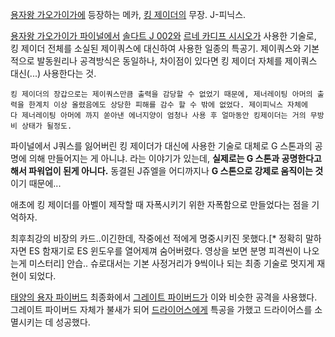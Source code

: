 {{{#!html
<embed src="http://www.youtube.com/v/DkNf8zYHEhM&hl=ja_JP&fs=1&" type="application/x-shockwave-flash" allowscriptaccess="always" allowfullscreen="true" width="480" height="385"></embed>
}}}
[[용자왕 가오가이가]]에 등장하는 메카, [[킹 제이더]]의 무장. J-피닉스.

[[용자왕 가오가이가 파이널]]에서 [[솔다트 J 002]]와 [[르네 카디프 시시오]]가 사용한 기술로, 킹 제이더 전체를 소실된 제이쿼스에 대신하여 사용한 일종의 특공기. 제이쿼스와 기본적으로 발동원리나 공격방식은 동일하나, 차이점이 있다면 킹 제이더 자체를 제이쿼스 대신(...) 사용한다는 것.

 킹 제이더의 장갑으로는 제이쿼스만큼 출력을 감당할 수 없었기 때문에, 제너레이팅 아머의 출력을 한계치 이상 올렸음에도 상당한 피해를 감수 할 수 밖에 없었다. 제이피닉스 자체에다 제너레이팅 아머에 까지 쏟아낸 에너지양이 엄청나 사용 후 얼마동안 킹제이더는 거의 무방비 상태가 될정도.

파이널에서 J쿼스를 잃어버린 킹 제이더가 대신에 사용한 기술로 대체로 G 스톤과의 공명에 의해 만들어지는 게 아니냐. 라는 이야기가 있는데, '''실제로는 G 스톤과 공명한다고 해서 파워업이 된게 아니다.''' 동결된 J쥬엘을 어디까지나 '''G 스톤으로 강제로 움직이는 것''' 이기 때문에...

애초에 킹 제이더를 아벨이 제작할 때 자폭시키기 위한 자폭함으로 만들었다는 점을 기억하자.

최후최강의 비장의 카드..이긴한데, 작중에선 적에게 명중시키진 못했다.[* 정확히 말하자면 ES 함재기로 ES 윈도우를 열어제껴 숨어버렸다. 영상을 보면 분명 피격씬이 나오는게 미스터리] 안습.. 슈로대서는 기본 사정거리가 9씩이나 되는 최종 기술로 멋지게 재현이 되었다.

[[태양의 용자 파이버드]] 최종화에서 [[그레이트 파이버드]]가 이와 비슷한 공격을 사용했다. 그레이트 파이버드 자체가 불새가 되어 [[드라이어스]]에게 특공을 가했고 드라이어스를 소멸시키는 데 성공했다.
